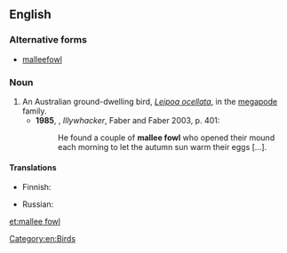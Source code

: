 ==English==
{{wikipedia}}
===Alternative forms===
*[[malleefowl]]

===Noun===
{{en-noun|s|mallee fowl|head=[[mallee]] [[fowl]]}}

# An Australian ground-dwelling bird, ''[[Leipoa ocellata]]'', in the [[megapode]] family.
#*'''1985''', {{w|Peter Carey}}, ''Illywhacker'', Faber and Faber 2003, p. 401:
#*:He found a couple of '''mallee fowl''' who opened their mound each morning to let the autumn sun warm their eggs […].

====Translations====
{{trans-top|''Leipoa ocellata''}}
* Finnish: {{t+|fi|malleekana}}
{{trans-mid}}
* Russian: {{t|ru|глазчатая курица|f|sc=Cyrl}}
{{trans-bottom}}

[[Category:en:Birds]]


[[et:mallee fowl]]